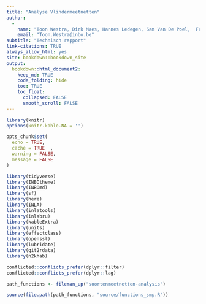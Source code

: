 ```yaml
---
title: "Analyse Vlindermeetnetten"
author: 
  -
    name: "Toon Westra, Dirk Maes, Hannes Ledegen, Sam Van De Poel,  Frederic Piesschaert, Thierry Onkelinx"
    email: "Toon.Westra@inbo.be"
subtitle: "Technisch rapport"
link-citations: TRUE
always_allow_html: yes
site: bookdown::bookdown_site
output:
  bookdown::html_document2:
    keep_md: TRUE
    code_folding: hide
    toc: TRUE
    toc_float:
      collapsed: FALSE
      smooth_scroll: FALSE
---
```



```r
library(knitr)
options(knitr.kable.NA = '')

opts_chunk$set(
  echo = TRUE,
  cache = TRUE  ,
  warning = FALSE,
  message = FALSE
)

library(tidyverse)
library(INBOtheme)
library(INBOmd)
library(sf)
library(here)
library(INLA)
library(inlatools)
library(inlabru)
library(kableExtra)
library(units)
library(effectclass)
library(openssl)
library(lubridate)
library(git2rdata)
library(n2khab)

conflicted::conflicts_prefer(dplyr::filter)
conflicted::conflicts_prefer(dplyr::lag)
```




```r

path_functions <- fileman_up("soortenmeetnetten-analysis")

source(file.path(path_functions, "source/functions_smp.R"))

```




